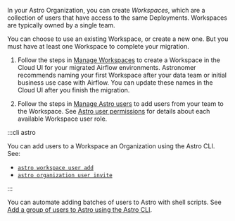 In your Astro Organization, you can create _Workspaces_, which are a collection of users that have access to the same Deployments. Workspaces are typically owned by a single team.

You can choose to use an existing Workspace, or create a new one. But you must have at least one Workspace to complete your migration.

1. Follow the steps in [Manage Workspaces](manage-workspaces.md) to create a Workspace in the Cloud UI for your migrated Airflow environments. Astronomer recommends naming your first Workspace after your data team or initial business use case with Airflow. You can update these names in the Cloud UI after you finish the migration.

2. Follow the steps in [Manage Astro users](manage-workspace-users.md#add-a-user-to-a-workspace) to add users from your team to the Workspace. See [Astro user permissions](user-permissions.md#workspace-roles) for details about each available Workspace user role.

:::cli astro

You can add users to a Workspace an Organization using the Astro CLI. See:

- [`astro workspace user add`](cli/astro-workspace-user-add.md) 
- [`astro organization user invite`](cli/astro-organization-user-invite.md)

:::

You can automate adding batches of users to Astro with shell scripts. See [Add a group of users to Astro using the Astro CLI](manage-workspace-users.md#add-a-group-of-users-to-a-workspace-using-the-astro-cli).

